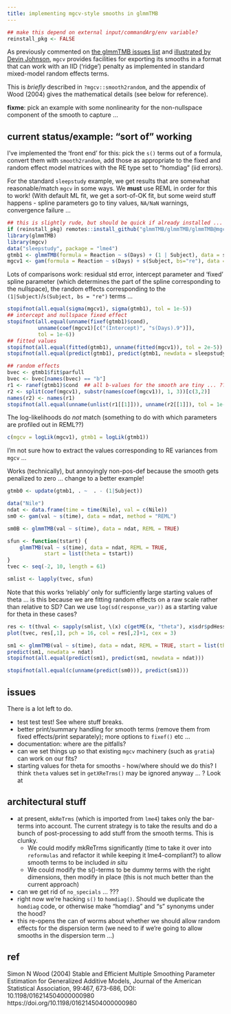 ```yaml
---
title: implementing mgcv-style smooths in glmmTMB
---
```



```r
## make this depend on external input/commandArg/env variable?
reinstall_pkg <- FALSE
```

As previously commented on [the glmmTMB issues list](https://github.com/glmmTMB/glmmTMB/issues/704) and [illustrated by Devin Johnson](https://gist.github.com/dsjohnson/9d66aa47557ad56438aaf75dd25910ea), `mgcv` provides facilities for exporting its smooths in a format that can work with an IID ('ridge') penalty as implemented in standard mixed-model random effects terms.

This is *briefly* described in `?mgcv::smooth2random`, and the appendix of Wood (2004) gives the mathematical details (see below for reference).

**fixme**: pick an example with some nonlinearity for the non-nullspace component of the smooth to capture ...

## current status/example: "sort of" working

I've implemented the 'front end' for this: pick the `s()` terms out of a formula, convert them with `smooth2random`, add those as appropriate to the fixed and random effect model matrices with the RE type set to "homdiag" (iid errors).

For the standard `sleepstudy` example, we get results that are somewhat reasonable/match `mgcv` in some ways. We **must** use REML in order for this to work! (With default ML fit, we get a sort-of-OK fit, but some weird stuff happens - spline parameters go to tiny values, `NA/NaN` warnings, convergence failure ...

```r
## this is slightly rude, but should be quick if already installed ...
if (reinstall_pkg) remotes::install_github("glmmTMB/glmmTMB/glmmTMB@mgcv_smooths")
library(glmmTMB)
library(mgcv)
data("sleepstudy", package = "lme4")
gtmb1 <- glmmTMB(formula = Reaction ~ s(Days) + (1 | Subject), data = sleepstudy, REML = TRUE)
mgcv1 <- gam(formula = Reaction ~ s(Days) + s(Subject, bs="re"), data = sleepstudy)
```

Lots of comparisons work: residual std error, intercept parameter and 'fixed' spline parameter (which determines the part of the spline corresponding to the nullspace), the random effects corresponding to the `(1|Subject)`/`s(Subject, bs = "re")` terms ...

```r
stopifnot(all.equal(sigma(mgcv1), sigma(gtmb1), tol = 1e-5))
## intercept and nullspace fixed effect
stopifnot(all.equal(unname(fixef(gtmb1)$cond),
          unname(coef(mgcv1)[c("(Intercept)", "s(Days).9")]),
          tol = 1e-6))
## fitted values
stopifnot(all.equal(fitted(gtmb1), unname(fitted(mgcv1)), tol = 2e-5))
stopifnot(all.equal(predict(gtmb1), predict(gtmb1, newdata = sleepstudy)))

## random effects
bvec <- gtmb1$fit$parfull
bvec <- bvec[names(bvec) == "b"]
r1 <- ranef(gtmb1)$cond  ## all b-values for the smooth are tiny ... ??
r2 <- split(coef(mgcv1), substr(names(coef(mgcv1)), 1, 3))[c(3,2)]
names(r2) <- names(r1)
stopifnot(all.equal(unname(unlist(r1[[1]])), unname(r2[[1]]), tol = 1e-5))
```

The log-likelihoods do *not* match (something to do with which parameters are profiled out in REML??)

```r
c(mgcv = logLik(mgcv1), gtmb1 = logLik(gtmb1))
```

I'm not sure how to extract the values corresponding to RE variances from `mgcv` ...

Works (technically), but annoyingly non-pos-def because the smooth gets penalized to zero ... change to a better example!

```r
gtmb0 <- update(gtmb1, . ~  . - (1|Subject))
```

```r
data("Nile")
ndat <- data.frame(time = time(Nile), val = c(Nile))
sm0 <- gam(val ~ s(time), data = ndat, method = "REML")

sm0B <- glmmTMB(val ~ s(time), data = ndat, REML = TRUE)

sfun <- function(tstart) {
    glmmTMB(val ~ s(time), data = ndat, REML = TRUE,
            start = list(theta = tstart))
}
tvec <- seq(-2, 10, length = 61)
```

```r
smlist <- lapply(tvec, sfun)
```

Note that this works 'reliably' only for sufficiently large starting values of theta ...  is this because
we are fitting random effects on a raw scale rather than relative to SD?  Can we use `log(sd(response_var))` as a 
starting value for theta in these cases? 

```r
res <- t(thval <- sapply(smlist, \(x) c(getME(x, "theta"), x$sdr$pdHess)))
plot(tvec, res[,1], pch = 16, col = res[,2]+1, cex = 3)
```

```r
sm1 <- glmmTMB(val ~ s(time), data = ndat, REML = TRUE, start = list(theta = 5))
predict(sm1, newdata = ndat)
stopifnot(all.equal(predict(sm1), predict(sm1, newdata = ndat)))
```

```r
stopifnot(all.equal(c(unname(predict(sm0))), predict(sm1)))
```

## issues 

There is a lot left to do.

* test test test! See where stuff breaks.
* better print/summary handling for smooth terms (remove them from fixed effects/print separately); more options to `fixef()` etc ...
* documentation: where are the pitfalls?
* can we set things up so that existing `mgcv` machinery (such as `gratia`) can work on our fits?
* starting values for theta for smooths - how/where should we do this? I think `theta` values set in `getXReTrms()` may be ignored anyway ... ?  Look at 

## architectural stuff

* at present, `mkReTrms` (which is imported from `lme4`) takes only the bar-terms into account. The current strategy is to take the results and do a bunch of post-processing to add stuff from the smooth terms.  This is clunky.
     * We could modify mkReTrms significantly (time to take it over into `reformulas` and refactor it while keeping it lme4-compliant?) to allow smooth terms to be included *in situ*
     * We could modify the s()-terms to be dummy terms with the right dimensions, then modify in place (this is not much better than the current approach)
* can we get rid of `no_specials` ... ??? 
* right now we're hacking `s()` to `homdiag()`. Should we duplicate the `homdiag` code, or otherwise make "homdiag" and "s" synonyms under the hood?
* this re-opens the can of worms about whether we should allow random effects for the dispersion term (we need to if we're going to allow smooths in the dispersion term ...)

## ref

Simon N Wood (2004) Stable and Efficient Multiple Smoothing Parameter Estimation for Generalized Additive Models, Journal of the American Statistical Association, 99:467, 673-686, DOI: 10.1198/016214504000000980 https://doi.org/10.1198/016214504000000980

